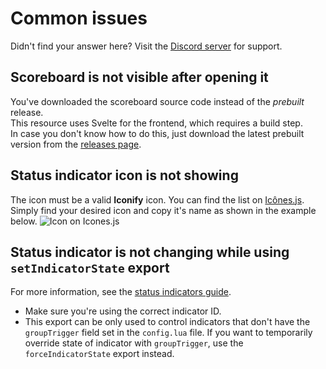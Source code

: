 # Common issues

Didn't find your answer here? Visit the [Discord server](https://discord.acscripts.dev) for support.

## Scoreboard is not visible after opening it
You've downloaded the scoreboard source code instead of the *prebuilt* release.  
This resource uses Svelte for the frontend, which requires a build step.  
In case you don't know how to do this, just download the latest prebuilt version from the [releases page](https://github.com/antond15/ac_scoreboard/releases/latest).

## Status indicator icon is not showing
The icon must be a valid **Iconify** icon. You can find the list on [Icônes.js](https://icones.js.org/).  
Simply find your desired icon and copy it's name as shown in the example below.
![Icon on Icones.js](/images/examples/ac_scoreboard/icones-icon.png)

## Status indicator is not changing while using `setIndicatorState` export
For more information, see the [status indicators guide](./guides/status-indicators).
- Make sure you're using the correct indicator ID.
- This export can be only used to control indicators that don't have the `groupTrigger` field set in the `config.lua` file. If you want to temporarily override state of indicator with `groupTrigger`, use the `forceIndicatorState` export instead.
